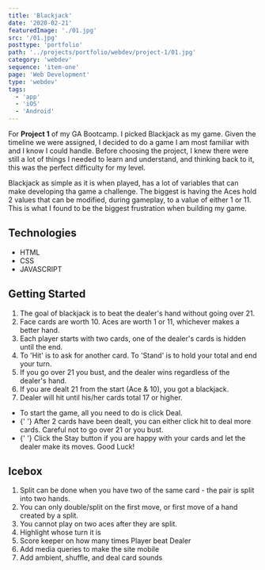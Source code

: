 ```yaml
---
title: 'Blackjack'
date: '2020-02-21'
featuredImage: './01.jpg'
src: '/01.jpg'
posttype: 'portfolio'
path: '../projects/portfolio/webdev/project-1/01.jpg'
category: 'webdev'
sequence: 'item-one'
page: 'Web Development'
type: 'webdev'
tags:
  - 'app'
  - 'iOS'
  - 'Android'
---
```


For <b>Project 1</b> of my GA Bootcamp. I picked Blackjack as my game. Given the timeline we were assigned, I decided to do a game I am most familiar with and I know I could handle. Before choosing the project, I knew there were still a lot of things I needed to learn and understand, and thinking back to it, this was the perfect difficulty for my level.

Blackjack as simple as it is when played, has a lot of variables that can make developing tha game a challenge. The biggest is having the Aces hold 2 values that can be modified, during gameplay, to a value of either 1 or 11. This is what I found to be the biggest frustration when building my game.

<!-- ![alt text](https://i.imgur.com/Bgx9tlG.jpg 'initial screen')
![deal button clicked](images/screenshots/screenshot-2.png)
![stay button clicked](images/screenshots/screenshot-3.png) -->

## Technologies

<ul>
  <li> HTML</li>
  <li> CSS</li>
  <li> JAVASCRIPT</li>
</ul>

## Getting Started

<ol>
  <li>
    The goal of blackjack is to beat the dealer's hand without going over 21.
  </li>
  <li>
    Face cards are worth 10. Aces are worth 1 or 11, whichever makes a better
    hand.
  </li>
  <li>
    Each player starts with two cards, one of the dealer's cards is hidden until
    the end.
  </li>
  <li>
    To 'Hit' is to ask for another card. To 'Stand' is to hold your total and
    end your turn.
  </li>
  <li>
    If you go over 21 you bust, and the dealer wins regardless of the dealer's
    hand.
  </li>
  <li>If you are dealt 21 from the start (Ace & 10), you got a blackjack.</li>
  <li>Dealer will hit until his/her cards total 17 or higher.</li>
</ol>

<ul>
  <li>To start the game, all you need to do is click Deal.</li>
  <li>
    {' '}
    After 2 cards have been dealt, you can either click hit to deal more cards.
    Careful not to go over 21 or you bust.
  </li>
  <li>
    {' '}
    Click the Stay button if you are happy with your cards and let the dealer
    make its moves. Good Luck!
  </li>
</ul>

## Icebox

<ol>
  <li>
    Split can be done when you have two of the same card - the pair is split
    into two hands.
  </li>
  <li>
    You can only double/split on the first move, or first move of a hand created
    by a split.
  </li>
  <li>You cannot play on two aces after they are split.</li>
  <li>Highlight whose turn it is</li>
  <li>Score keeper on how many times Player beat Dealer</li>
  <li>Add media queries to make the site mobile</li>
  <li>Add ambient, shuffle, and deal card sounds</li>
</ol>
